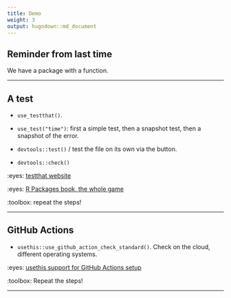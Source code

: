 ```yaml
---
title: Demo
weight: 3
output: hugodown::md_document
---
```


## Reminder from last time

We have a package with a function.

---

## A test

* `use_testthat()`.

* `use_test("time")`: first a simple test, then a snapshot test, then a snapshot of the error.

* `devtools::test()` / test the file on its own via the button.

* `devtools::check()`

:eyes: [testthat website](https://testthat.r-lib.org/)

:eyes: [R Packages book, the whole game](https://r-pkgs.org/whole-game.html)

:toolbox: repeat the steps!

---

## GitHub Actions

* `usethis::use_github_action_check_standard()`. Check on the cloud, different operating systems.

:eyes: [usethis support for GitHub Actions setup](https://usethis.r-lib.org/reference/github_actions.html)

:toolbox: Repeat the steps!

---